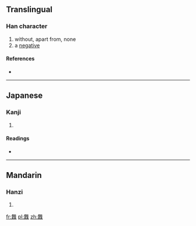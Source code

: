 ==Translingual==

===Han character===
{{Han char|rn=75|rad=木|as=12|sn=16|four=8099<sub>4</sub>|canj=人廿木木 (OTDD)}}

# without, apart from, none
# a [[negative]]

====References====
* {{Han ref|kx=0552.180|dkj=15514|dj=0941.070|hdz=21292.050|uh=6A46|ud=27206|bh=E9DD|bd=59869}}

----

==Japanese==

===Kanji===
{{ja-kanji|grade=|rs=木12}}

# {{defn|lang=ja|sort=木12}}

====Readings====
* {{ja-readings|on=[[ぶ]] (bu), [[む]] (mu)|kun=[[しげる]] (shigeru)}}

----

==Mandarin==

===Hanzi===
{{cmn-hanzi|pin=[[cuì]] ([[cui4]]), [[qiào]] ([[qiao4]]), [[wǔ]] ([[wu3]])|wg=ts'ui<sup>4</sup>, ch'iao<sup>4</sup>, wu<sup>3</sup>}}

# {{defn|lang=cmn|sort=木12}}

[[fr:橆]]
[[pl:橆]]
[[zh:橆]]